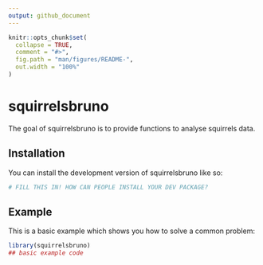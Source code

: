 ```yaml
---
output: github_document
---
```


<!-- README.md is generated from README.Rmd. Please edit that file -->

```r
knitr::opts_chunk$set(
  collapse = TRUE,
  comment = "#>",
  fig.path = "man/figures/README-",
  out.width = "100%"
)
```

# squirrelsbruno

<!-- badges: start -->
<!-- badges: end -->

The goal of squirrelsbruno is to provide functions to analyse squirrels data. 

## Installation

You can install the development version of squirrelsbruno like so:

``` r
# FILL THIS IN! HOW CAN PEOPLE INSTALL YOUR DEV PACKAGE?
```

## Example

This is a basic example which shows you how to solve a common problem:

```r
library(squirrelsbruno)
## basic example code
```
